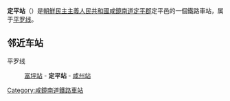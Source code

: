 {{unreferenced|time=2015-02-09T14:13:05+00:00}}
{{朝鮮半島車站資訊
|公司色 = blue
|文字色 = 
|站名 = 定平站
|圖片 = 
|pxl = 
|圖片說明 =
|前一站 = [[富坪站_(平羅線)|富坪]]
|前一站距離 = 9.7
|後一站距離 = 8.2
|後一站 = [[咸州站|咸州]]
|所屬路線 = [[平罗线|平罗线]]
|距離 = 293.2
|起點站 = [[平壤站|平壤]]
|諺文 = 정평역
|朝鮮漢字 = 定平驛
|文觀部式 = Jeongpyeong-yeok
|馬-賴式 = Chŏngp'yŏng-yŏk
|副站名 = 
|車站編號 = 
|停站路線數 = 
|所屬公司 = [[朝鮮民主主義人民共和國鐵道省|朝鮮民主主義人民共和國鐵道省]]
|所在地 =[[咸鏡南道|咸鏡南道]][[定平郡|定平郡]]定平邑
|車站構造 = 地面车站
|月台配置 = 
|啟用年月日 =
|廢站年月日 = 
|上下車人次 = 
|統計年度 = 
|轉車 = 
|備註 = 
|全寬備註 = 
}}

'''定平站'''（{{lang-ko|정평역}}）是[[朝鮮民主主義人民共和國|朝鮮民主主義人民共和國]][[咸鏡南道|咸鏡南道]][[定平郡|定平郡]]定平邑的一個鐵路車站，属于[[平罗线|平罗线]]。

==邻近车站==
平罗线
:[[富坪站_(平羅線)|富坪站]] - '''定平站''' - [[咸州站|咸州站]]

{{朝鲜铁路小作品}}

{{平罗线}}

[[Category:咸鏡南道鐵路車站|Category:咸鏡南道鐵路車站]]